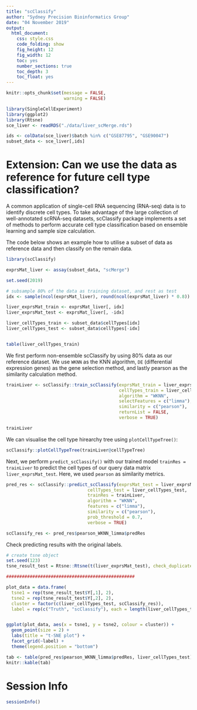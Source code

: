 ```yaml
---
title: "scClassify"
author: "Sydney Precision Bioinformatics Group"
date: "04 November 2019"
output:
  html_document:
    css: style.css
    code_folding: show
    fig_height: 12
    fig_width: 12
    toc: yes
    number_sections: true
    toc_depth: 3
    toc_float: yes
---
```


```r
knitr::opts_chunk$set(message = FALSE, 
                      warning = FALSE)
```


```r
library(SingleCellExperiment)
library(ggplot2)
library(Rtsne)
sce_liver <- readRDS("./data/liver_scMerge.rds")

ids <- colData(sce_liver)$batch %in% c("GSE87795", "GSE90047")
subset_data <- sce_liver[,ids]
```

# Extension: Can we use the data as reference for future cell type classification?


A common application of single-cell RNA sequencing (RNA-seq) data is to identify discrete cell types. To take advantage of the large collection of well-annotated scRNA-seq datasets, scClassify package implements a set of methods to perform accurate cell type classification based on ensemble learning and sample size calculation. 

The code below shows an example how to utilise a subset of data as reference data and then classify on the remain data.

```r
library(scClassify)

exprsMat_liver <- assay(subset_data, "scMerge")

set.seed(2019)

# subsample 80% of the data as training dataset, and rest as test
idx <- sample(ncol(exprsMat_liver), round(ncol(exprsMat_liver) * 0.8))

liver_exprsMat_train <- exprsMat_liver[, idx]
liver_exprsMat_test <- exprsMat_liver[, -idx]

liver_cellTypes_train <- subset_data$cellTypes[idx]
liver_cellTypes_test <- subset_data$cellTypes[-idx]


table(liver_cellTypes_train)
```

We first perform non-ensemble scClassify by using 80% data as our reference dataset. We use `WKNN` as the KNN algorithm, `DE` (differential expression genes) as the gene selection method, and lastly pearson as the similarity calculation method.


```r
trainLiver <- scClassify::train_scClassify(exprsMat_train = liver_exprsMat_train, 
                                           cellTypes_train = liver_cellTypes_train,
                                           algorithm = "WKNN",
                                           selectFeatures = c("limma"),
                                           similarity = c("pearson"),
                                           returnList = FALSE,
                                           verbose = TRUE)

trainLiver
```


We can visualise the cell type hirearchy tree using `plotCellTypeTree()`:

```r
scClassify::plotCellTypeTree(trainLiver@cellTypeTree)
```

Next, we perform `predict_scClassify()` with our trained model `trainRes = trainLiver` to predict the cell types of our query data matrix `liver_exprsMat_test`. Here, we used `pearson` as similarity metrics.

```r
pred_res <- scClassify::predict_scClassify(exprsMat_test = liver_exprsMat_test, 
                               cellTypes_test = liver_cellTypes_test,
                               trainRes = trainLiver,
                               algorithm = "WKNN",
                               features = c("limma"),
                               similarity = c("pearson"),
                               prob_threshold = 0.7,
                               verbose = TRUE)

scClassify_res <- pred_res$pearson_WKNN_limma$predRes
```


Check predicting results with the original labels.


```r
# create tsne object
set.seed(123)
tsne_result_test = Rtsne::Rtsne(t(liver_exprsMat_test), check_duplicates = FALSE)

#################################################

plot_data = data.frame(
  tsne1 = rep(tsne_result_test$Y[,1], 2),
  tsne2 = rep(tsne_result_test$Y[,2], 2),
  cluster = factor(c(liver_cellTypes_test, scClassify_res)),
  label = rep(c("Truth", "scClassify"), each = length(liver_cellTypes_test)))


ggplot(plot_data, aes(x = tsne1, y = tsne2, colour = cluster)) +
  geom_point(size = 2) +
  labs(title = "t-SNE plot") +
  facet_grid(~label) +
  theme(legend.position = "bottom")
```


```r
tab <- table(pred_res$pearson_WKNN_limma$predRes, liver_cellTypes_test)
knitr::kable(tab)
```




# Session Info
```r
sessionInfo()
```

